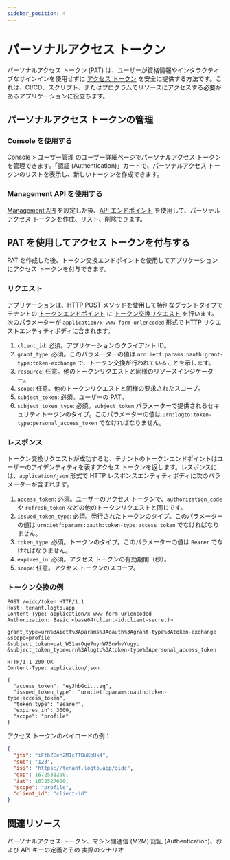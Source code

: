 ```yaml
---
sidebar_position: 4
---
```


# パーソナルアクセス トークン

パーソナルアクセス トークン (PAT) は、ユーザーが資格情報やインタラクティブなサインインを使用せずに [アクセス トークン](https://auth.wiki/access-token) を安全に提供する方法です。これは、CI/CD、スクリプト、またはプログラムでリソースにアクセスする必要があるアプリケーションに役立ちます。

## パーソナルアクセス トークンの管理

### Console を使用する

<CloudLink to="/users">Console > ユーザー管理</CloudLink> のユーザー詳細ページでパーソナルアクセス
トークンを管理できます。「認証 (Authentication)」カードで、パーソナルアクセス
トークンのリストを表示し、新しいトークンを作成できます。

### Management API を使用する

[Management API](/integrate-logto/interact-with-management-api/) を設定した後、[API エンドポイント](https://openapi.logto.io/operation/operation-listuserpersonalaccesstokens) を使用して、パーソナルアクセス トークンを作成、リスト、削除できます。

## PAT を使用してアクセス トークンを付与する

PAT を作成した後、トークン交換エンドポイントを使用してアプリケーションにアクセス トークンを付与できます。

### リクエスト

アプリケーションは、HTTP POST メソッドを使用して特別なグラントタイプでテナントの [トークンエンドポイント](/integrate-logto/application-data-structure#token-endpoint) に [トークン交換リクエスト](https://auth.wiki/authorization-code-flow#token-exchange-request) を行います。次のパラメーターが `application/x-www-form-urlencoded` 形式で HTTP リクエストエンティティボディに含まれます。

1. `client_id`: 必須。アプリケーションのクライアント ID。
2. `grant_type`: 必須。このパラメーターの値は `urn:ietf:params:oauth:grant-type:token-exchange` で、トークン交換が行われていることを示します。
3. `resource`: 任意。他のトークンリクエストと同様のリソースインジケーター。
4. `scope`: 任意。他のトークンリクエストと同様の要求されたスコープ。
5. `subject_token`: 必須。ユーザーの PAT。
6. `subject_token_type`: 必須。`subject_token` パラメーターで提供されるセキュリティトークンのタイプ。このパラメーターの値は `urn:logto:token-type:personal_access_token` でなければなりません。

### レスポンス

トークン交換リクエストが成功すると、テナントのトークンエンドポイントはユーザーのアイデンティティを表すアクセス トークンを返します。レスポンスには、`application/json` 形式で HTTP レスポンスエンティティボディに次のパラメーターが含まれます。

1. `access_token`: 必須。ユーザーのアクセス トークンで、`authorization_code` や `refresh_token` などの他のトークンリクエストと同じです。
2. `issued_token_type`: 必須。発行されたトークンのタイプ。このパラメーターの値は `urn:ietf:params:oauth:token-type:access_token` でなければなりません。
3. `token_type`: 必須。トークンのタイプ。このパラメーターの値は `Bearer` でなければなりません。
4. `expires_in`: 必須。アクセス トークンの有効期間（秒）。
5. `scope`: 任意。アクセス トークンのスコープ。

### トークン交換の例

```
POST /oidc/token HTTP/1.1
Host: tenant.logto.app
Content-Type: application/x-www-form-urlencoded
Authorization: Basic <base64(client-id:client-secret)>

grant_type=urn%3Aietf%3Aparams%3Aoauth%3Agrant-type%3Atoken-exchange
&scope=profile
&subject_token=pat_W51arOqe7nynW75nWhvYogyc
&subject_token_type=urn%3Alogto%3Atoken-type%3Apersonal_access_token
```

```
HTTP/1.1 200 OK
Content-Type: application/json

{
  "access_token": "eyJhbGci...zg",
  "issued_token_type": "urn:ietf:params:oauth:token-type:access_token",
  "token_type": "Bearer",
  "expires_in": 3600,
  "scope": "profile"
}
```

アクセス トークンのペイロードの例：

```json
{
  "jti": "iFtbZBeh2M1cTTBuKbHk4",
  "sub": "123",
  "iss": "https://tenant.logto.app/oidc",
  "exp": 1672531200,
  "iat": 1672527600,
  "scope": "profile",
  "client_id": "client-id"
}
```

## 関連リソース

<Url href="https://blog.logto.io/pat-and-api-keys">
  パーソナルアクセス トークン、マシン間通信 (M2M) 認証 (Authentication)、および API キーの定義とその
  実際のシナリオ
</Url>
